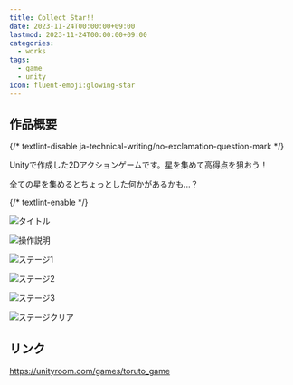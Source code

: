 ```yaml
---
title: Collect Star!!
date: 2023-11-24T00:00:00+09:00
lastmod: 2023-11-24T00:00:00+09:00
categories:
  - works
tags:
  - game
  - unity
icon: fluent-emoji:glowing-star
---
```


## 作品概要

{/* textlint-disable ja-technical-writing/no-exclamation-question-mark */}

Unityで作成した2Dアクションゲームです。星を集めて高得点を狙おう！

全ての星を集めるとちょっとした何かがあるかも…？

{/* textlint-enable */}

![タイトル](https://github.com/ricora/alg.tus-ricora.com/assets/52315048/a894533d-1ffe-47fc-9c90-3eacecf80230)

![操作説明](https://github.com/ricora/alg.tus-ricora.com/assets/52315048/1c5f2d6b-179f-4f0f-94e3-a441cb4563ac)

![ステージ1](https://github.com/ricora/alg.tus-ricora.com/assets/52315048/b1d812f5-52c9-4bd9-a05f-7b646fc0bdf2)

![ステージ2](https://github.com/ricora/alg.tus-ricora.com/assets/52315048/eb4896d2-8b81-4cf4-9227-8174dcd16575)

![ステージ3](https://github.com/ricora/alg.tus-ricora.com/assets/52315048/c941ff24-2177-4cf5-8776-a5030f30fe0f)

![ステージクリア](https://github.com/ricora/alg.tus-ricora.com/assets/52315048/271961bc-8a06-44ea-859d-3e388a15af4b)

## リンク

https://unityroom.com/games/toruto_game
